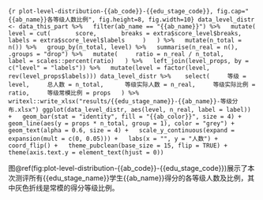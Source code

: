 ```{r plot-level-distribution-{{ab_code}}-{{edu_stage_code}}, fig.cap="{{ab_name}}各等级人数比例", fig.height=8, fig.width=10}
data_level_distr <- data_this_part %>%
  filter(ab_name == "{{ab_name}}") %>%
  mutate(
    level = cut(
      score,
      breaks = extra$score_level$breaks,
      labels = extra$score_level$labels
    )
  ) %>%
  mutate(n_total = n()) %>%
  group_by(n_total, level) %>%
  summarise(n_real = n(), .groups = "drop") %>%
  mutate(
    ratio = n_real / n_total,
    label = scales::percent(ratio)
  ) %>%
  left_join(level_props, by = c("level" = "labels")) %>%
  mutate(level = factor(level, rev(level_props$labels)))
data_level_distr %>% 
  select(
    等级 = level,
    总人数 = n_total, 
    等级实际人数 = n_real,
    等级实际比例 = ratio,
    等级常模比例 = props
  ) %>% 
  writexl::write_xlsx("results/{{edu_stage_name}}-{{ab_name}}-等级分布.xlsx")
ggplot(data_level_distr, aes(level, n_real, label = label)) +
  geom_bar(stat = "identity", fill = "{{ab_color}}", size = 4) +
  geom_line(aes(y = props * n_total, group = 1), color = "grey") +
  geom_text(alpha = 0.6, size = 4) +
  scale_y_continuous(expand = expansion(mult = c(0, 0.05))) +
  labs(x = "", y = "人数") +
  coord_flip() +
  theme_pubclean(base_size = 15, flip = TRUE) +
  theme(axis.text.y = element_text(hjust = 0))
```

图\@ref(fig:plot-level-distribution-{{ab_code}}-{{edu_stage_code}})展示了本次测评所有{{edu_stage_name}}学生{{ab_name}}得分的各等级人数及比例，其中灰色折线是常模的得分等级比例。
